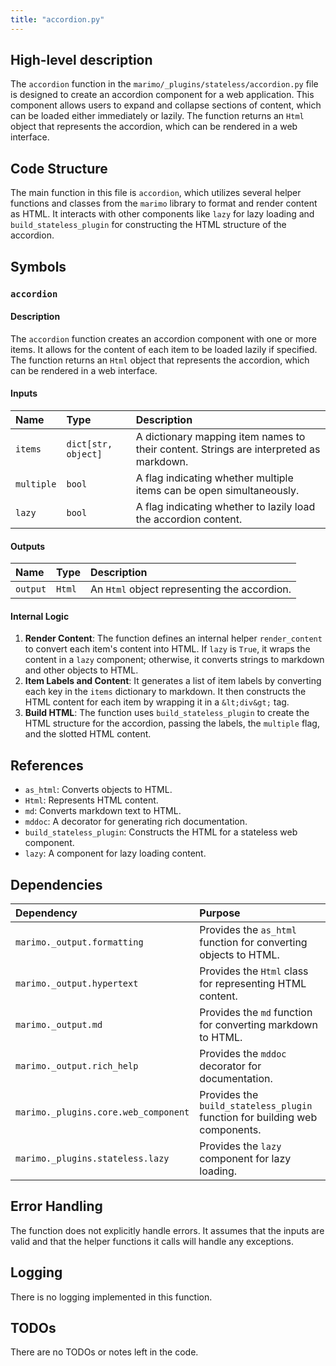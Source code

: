 ```yaml
---
title: "accordion.py"
---
```


## High-level description

The `accordion` function in the `marimo/_plugins/stateless/accordion.py` file is designed to create an accordion component for a web application. This component allows users to expand and collapse sections of content, which can be loaded either immediately or lazily. The function returns an `Html` object that represents the accordion, which can be rendered in a web interface.

## Code Structure

The main function in this file is `accordion`, which utilizes several helper functions and classes from the `marimo` library to format and render content as HTML. It interacts with other components like `lazy` for lazy loading and `build_stateless_plugin` for constructing the HTML structure of the accordion.

## Symbols

### `accordion`
#### Description
The `accordion` function creates an accordion component with one or more items. It allows for the content of each item to be loaded lazily if specified. The function returns an `Html` object that represents the accordion, which can be rendered in a web interface.

#### Inputs
| Name     | Type            | Description                                                                 |
|:---------|:----------------|:----------------------------------------------------------------------------|
| `items`  | `dict[str, object]` | A dictionary mapping item names to their content. Strings are interpreted as markdown. |
| `multiple` | `bool`         | A flag indicating whether multiple items can be open simultaneously.        |
| `lazy`   | `bool`          | A flag indicating whether to lazily load the accordion content.             |

#### Outputs
| Name | Type  | Description          |
|:-----|:------|:---------------------|
| `output` | `Html` | An `Html` object representing the accordion. |

#### Internal Logic
1. **Render Content**: The function defines an internal helper `render_content` to convert each item's content into HTML. If `lazy` is `True`, it wraps the content in a `lazy` component; otherwise, it converts strings to markdown and other objects to HTML.
2. **Item Labels and Content**: It generates a list of item labels by converting each key in the `items` dictionary to markdown. It then constructs the HTML content for each item by wrapping it in a `&lt;div&gt;` tag.
3. **Build HTML**: The function uses `build_stateless_plugin` to create the HTML structure for the accordion, passing the labels, the `multiple` flag, and the slotted HTML content.

## References

- `as_html`: Converts objects to HTML.
- `Html`: Represents HTML content.
- `md`: Converts markdown text to HTML.
- `mddoc`: A decorator for generating rich documentation.
- `build_stateless_plugin`: Constructs the HTML for a stateless web component.
- `lazy`: A component for lazy loading content.

## Dependencies

| Dependency | Purpose |
|:-----------|:--------|
| `marimo._output.formatting` | Provides the `as_html` function for converting objects to HTML. |
| `marimo._output.hypertext` | Provides the `Html` class for representing HTML content. |
| `marimo._output.md` | Provides the `md` function for converting markdown to HTML. |
| `marimo._output.rich_help` | Provides the `mddoc` decorator for documentation. |
| `marimo._plugins.core.web_component` | Provides the `build_stateless_plugin` function for building web components. |
| `marimo._plugins.stateless.lazy` | Provides the `lazy` component for lazy loading. |

## Error Handling

The function does not explicitly handle errors. It assumes that the inputs are valid and that the helper functions it calls will handle any exceptions.

## Logging

There is no logging implemented in this function.

## TODOs

There are no TODOs or notes left in the code.